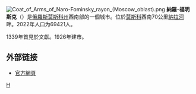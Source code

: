 {{coord|55|23|N|36|24|E|display=title}}
[[File:Coat_of_Arms_of_Naro-Fominsky_rayon_(Moscow_oblast).png|right]]
'''納羅-福明斯克'''（{{lang-ru|На́ро-Фоми́нск}}）是[[俄羅斯|俄羅斯]][[莫斯科州|莫斯科州]]西南部的一個城市。位於[[莫斯科|莫斯科]]西南70公里[[納拉河|納拉河]]畔。2022年人口为69421人。

1339年首見於文獻。1926年建市。

==外部链接==
* [https://web.archive.org/web/20100519072100/http://www.naro-fominsk.net/ 官方網頁] {{ru icon}}

{{Cities and towns in Moscow Oblast}}

[[Category:莫斯科州城市|Н]]